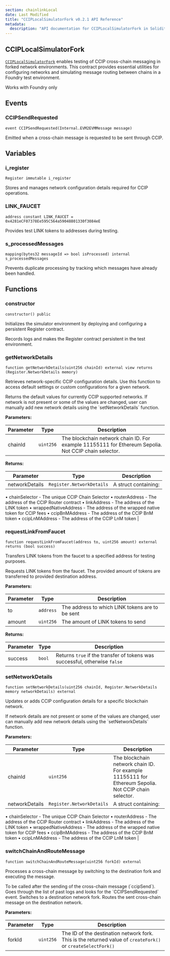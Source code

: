 ```yaml
---
section: chainlinkLocal
date: Last Modified
title: "CCIPLocalSimulatorFork v0.2.1 API Reference"
metadata:
  description: "API documentation for CCIPLocalSimulatorFork in Solidity, version v0.2.1."
---
```



<Common callout="importPackage021" />

## CCIPLocalSimulatorFork

[`CCIPLocalSimulatorFork`](https://github.com/smartcontractkit/chainlink-local/blob/ba1f4636e657f161df634379a5057a5a394e2fbb/src/ccip/CCIPLocalSimulatorFork.sol) enables testing of CCIP cross-chain messaging in forked network environments. This contract provides essential utilities for configuring networks and simulating message routing between chains in a Foundry test environment.

<Aside type="note">Works with Foundry only</Aside>

## Events

### CCIPSendRequested

```solidity
event CCIPSendRequested(Internal.EVM2EVMMessage message)
```

Emitted when a cross-chain message is requested to be sent through CCIP.

## Variables

### i_register

```solidity
Register immutable i_register
```

Stores and manages network configuration details required for CCIP operations.

### LINK_FAUCET

```solidity
address constant LINK_FAUCET = 0x4281eCF07378Ee595C564a59048801330f3084eE
```

Provides test LINK tokens to addresses during testing.

### s_processedMessages

```solidity
mapping(bytes32 messageId => bool isProcessed) internal s_processedMessages
```

Prevents duplicate processing by tracking which messages have already been handled.

## Functions

### constructor

```solidity
constructor() public
```

Initializes the simulator environment by deploying and configuring a persistent Register contract.

<Aside type="note">Records logs and makes the Register contract persistent in the test environment.</Aside>

### getNetworkDetails

```solidity
function getNetworkDetails(uint256 chainId) external view returns (Register.NetworkDetails memory)
```

Retrieves network-specific CCIP configuration details. Use this function to access default settings or custom configurations for a given network.

<Aside type="note">
  Returns the default values for currently CCIP supported networks. If network is not present or some of the values are
  changed, user can manually add new network details using the `setNetworkDetails` function.
</Aside>

**Parameters:**

| Parameter | Type      | Description                                                                                          |
| --------- | --------- | ---------------------------------------------------------------------------------------------------- |
| chainId   | `uint256` | The blockchain network chain ID. For example 11155111 for Ethereum Sepolia. Not CCIP chain selector. |

**Returns:**

| Parameter      | Type                      | Description          |
| -------------- | ------------------------- | -------------------- |
| networkDetails | `Register.NetworkDetails` | A struct containing: |

• chainSelector - The unique CCIP Chain Selector
• routerAddress - The address of the CCIP Router contract
• linkAddress - The address of the LINK token
• wrappedNativeAddress - The address of the wrapped native token for CCIP fees
• ccipBnMAddress - The address of the CCIP BnM token
• ccipLnMAddress - The address of the CCIP LnM token |

### requestLinkFromFaucet

```solidity
function requestLinkFromFaucet(address to, uint256 amount) external returns (bool success)
```

Transfers LINK tokens from the faucet to a specified address for testing purposes.

<Aside type="note">
  Requests LINK tokens from the faucet. The provided amount of tokens are transferred to provided destination address.
</Aside>

**Parameters:**

| Parameter | Type      | Description                                     |
| --------- | --------- | ----------------------------------------------- |
| to        | `address` | The address to which LINK tokens are to be sent |
| amount    | `uint256` | The amount of LINK tokens to send               |

**Returns:**

| Parameter | Type   | Description                                                                |
| --------- | ------ | -------------------------------------------------------------------------- |
| success   | `bool` | Returns `true` if the transfer of tokens was successful, otherwise `false` |

### setNetworkDetails

```solidity
function setNetworkDetails(uint256 chainId, Register.NetworkDetails memory networkDetails) external
```

Updates or adds CCIP configuration details for a specific blockchain network.

<Aside type="note">
  If network details are not present or some of the values are changed, user can manually add new network details using
  the `setNetworkDetails` function.
</Aside>

**Parameters:**

| Parameter      | Type                      | Description                                                                                          |
| -------------- | ------------------------- | ---------------------------------------------------------------------------------------------------- |
| chainId        | `uint256`                 | The blockchain network chain ID. For example 11155111 for Ethereum Sepolia. Not CCIP chain selector. |
| networkDetails | `Register.NetworkDetails` | A struct containing:                                                                                 |

• chainSelector - The unique CCIP Chain Selector
• routerAddress - The address of the CCIP Router contract
• linkAddress - The address of the LINK token
• wrappedNativeAddress - The address of the wrapped native token for CCIP fees
• ccipBnMAddress - The address of the CCIP BnM token
• ccipLnMAddress - The address of the CCIP LnM token |

### switchChainAndRouteMessage

```solidity
function switchChainAndRouteMessage(uint256 forkId) external
```

Processes a cross-chain message by switching to the destination fork and executing the message.

<Aside type="note">
  To be called after the sending of the cross-chain message (`ccipSend`). Goes through the list of past logs and looks
  for the `CCIPSendRequested` event. Switches to a destination network fork. Routes the sent cross-chain message on the
  destination network.
</Aside>

**Parameters:**

| Parameter | Type      | Description                                                                                                  |
| --------- | --------- | ------------------------------------------------------------------------------------------------------------ |
| forkId    | `uint256` | The ID of the destination network fork. This is the returned value of `createFork()` or `createSelectFork()` |

